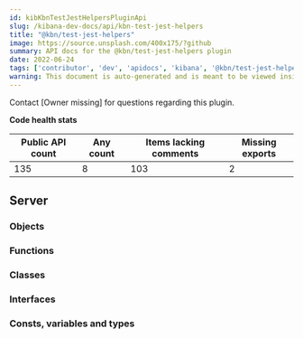 ```yaml
---
id: kibKbnTestJestHelpersPluginApi
slug: /kibana-dev-docs/api/kbn-test-jest-helpers
title: "@kbn/test-jest-helpers"
image: https://source.unsplash.com/400x175/?github
summary: API docs for the @kbn/test-jest-helpers plugin
date: 2022-06-24
tags: ['contributor', 'dev', 'apidocs', 'kibana', '@kbn/test-jest-helpers']
warning: This document is auto-generated and is meant to be viewed inside our experimental, new docs system. Reach out in #docs-engineering for more info.
---
```




Contact [Owner missing] for questions regarding this plugin.

**Code health stats**

| Public API count  | Any count | Items lacking comments | Missing exports |
|-------------------|-----------|------------------------|-----------------|
| 135 | 8 | 103 | 2 |

## Server

### Objects
<DocDefinitionList data={kbnTestJestHelpersObj.server.objects}/>

### Functions
<DocDefinitionList data={kbnTestJestHelpersObj.server.functions}/>

### Classes
<DocDefinitionList data={kbnTestJestHelpersObj.server.classes}/>

### Interfaces
<DocDefinitionList data={kbnTestJestHelpersObj.server.interfaces}/>

### Consts, variables and types
<DocDefinitionList data={kbnTestJestHelpersObj.server.misc}/>

